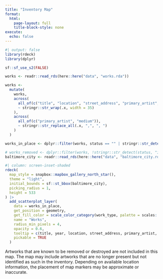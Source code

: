 ```yaml
---
title: "Inventory Map"
format:
  html:
    page-layout: full
    title-block-style: none
execute: 
  echo: false
---
```


```r
#| output: false
library(rdeck)
library(dplyr)

sf::sf_use_s2(FALSE)

works <- readr::read_rds(here::here("data", "works.rda"))

works <-
  mutate(
    works,
    across(
      all_of(c("title", "location", "street_address", "primary_artist", "medium")),
      ~ stringr::str_wrap(.x, width = 35)
    ),
    across(
      all_of(c("primary_artist", "medium")),
      ~ stringr::str_replace_all(.x, ",", ", ")
    )
  )

works_in_place <- dplyr::filter(works, status == "" | stringr::str_detect(status, "in place"))

# works_removed <- dplyr::filter(works, !stringr::str_detect(status, "in place"))
baltimore_city <- readr::read_rds(here::here("data", "baltimore_city.rda"))
```

```r
#| column: screen-inset-shaded
rdeck(
  map_style = snapbox::mapbox_gallery_north_star(),
  theme = "light",
  initial_bounds = sf::st_bbox(baltimore_city),
  picking_radius = 1,
  height = 533
) |>
  add_scatterplot_layer(
    data = works_in_place,
    get_position = geometry,
    get_fill_color = scale_color_category(work_type, palette = scales::brewer_pal(type = "qual", palette = "Set2"), col_label = "Type"), # "#008385",
    name = "Works",
    radius_min_pixels = 4,
    opacity = 0.6,
    tooltip = c(title, year, location, street_address, primary_artist, work_type, medium),
    pickable = TRUE
  )
```

Artworks that are known to be removed or destroyed are not included in this map. The map may include artworks that are no longer present but not identified as such in the inventory. Depending on available location information, the placement of map markers may be approximate or inaccurate.
